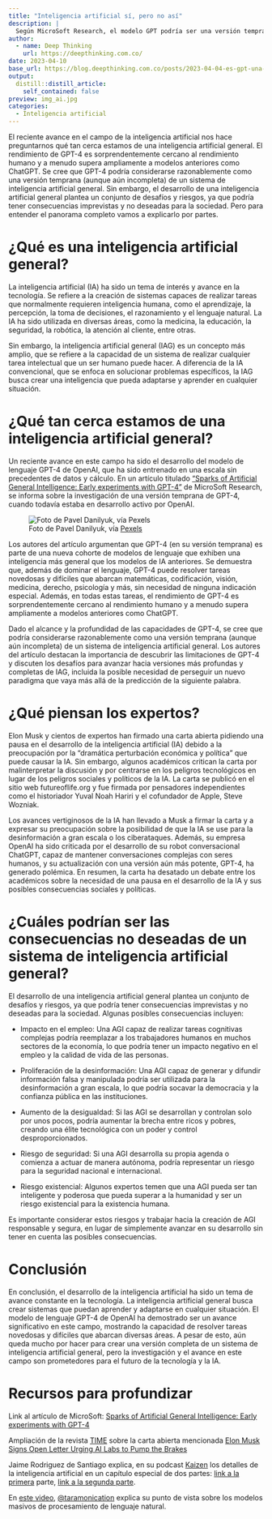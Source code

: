 ```yaml
---
title: "Inteligencia artificial sí, pero no así"
description: |
  Según MicroSoft Research, el modelo GPT podría ser una versión temprana de un sistema de inteligencia artificial general, lo que ha despertado la preocupación de distintos sectores.   En un reciente artículo de MicroSoft Research, se destaca el avance del modelo de lenguaje GPT-4 de OpenAI y se argumenta que podría considerarse como una versión temprana de un sistema de inteligencia artificial general. Recientemente se ha firmado una carta para detener el desarrollo de inteligencia artificial por 6 meses. Sin embargo, no parece que este llamado pueda tener un impacto real sobre las decisiones que MicroSoft toma sobre Open AI. Aún queda mucho por hacer para crear una versión completa de un sistema de inteligencia artificial general. Sin embargo, las discusiones éticas están ocurriendo a una velocidad mucho menor que los desarrollos, generando un panorama preocupante.
author:
  - name: Deep Thinking
    url: https://deepthinking.com.co/
date: 2023-04-10
base_url: https://blog.deepthinking.com.co/posts/2023-04-04-es-gpt-una-versin-temprana-de-un-sistema-de-inteligencia-artificial-general/
output:
  distill::distill_article:
    self_contained: false
preview: img_ai.jpg
categories:
  - Inteligencia artificial
---
```



El reciente avance en el campo de la inteligencia artificial nos hace preguntarnos qué tan cerca estamos de una inteligencia artificial general. El rendimiento de GPT-4 es sorprendentemente cercano al rendimiento humano y a menudo supera ampliamente a modelos anteriores como ChatGPT. Se cree que GPT-4 podría considerarse razonablemente como una versión temprana (aunque aún incompleta) de un sistema de inteligencia artificial general. Sin embargo, el desarrollo de una inteligencia artificial general plantea un conjunto de desafíos y riesgos, ya que podría tener consecuencias imprevistas y no deseadas para la sociedad. Pero para entender el panorama completo vamos a explicarlo por partes.

# ¿Qué es una inteligencia artificial general?


La inteligencia artificial (IA) ha sido un tema de interés y avance en la tecnología. Se refiere a la creación de sistemas capaces de realizar tareas que normalmente requieren inteligencia humana, como el aprendizaje, la percepción, la toma de decisiones, el razonamiento y el lenguaje natural. La IA ha sido utilizada en diversas áreas, como la medicina, la educación, la seguridad, la robótica, la atención al cliente, entre otras.

Sin embargo, la inteligencia artificial general (IAG) es un concepto más amplio, que se refiere a la capacidad de un sistema de realizar cualquier tarea intelectual que un ser humano puede hacer. A diferencia de la IA convencional, que se enfoca en solucionar problemas específicos, la IAG busca crear una inteligencia que pueda adaptarse y aprender en cualquier situación.

# ¿Qué tan cerca estamos de una inteligencia artificial general?

Un reciente avance en este campo ha sido el desarrollo del modelo de lenguaje GPT-4 de OpenAI, que ha sido entrenado en una escala sin precedentes de datos y cálculo. En un artículo titulado ["Sparks of Artificial General Intelligence: Early experiments with GPT-4"](https://arxiv.org/pdf/2303.12712.pdf){target="_blank"} de MicroSoft Research, se informa sobre la investigación de una versión temprana de GPT-4, cuando todavía estaba en desarrollo activo por OpenAI.

![Foto de Pavel Danilyuk, vía [Pexels](https://www.pexels.com){target="_blank"}](img_ai.jpg)


Los autores del artículo argumentan que GPT-4 (en su versión temprana) es parte de una nueva cohorte de modelos de lenguaje que exhiben una inteligencia más general que los modelos de IA anteriores. Se demuestra que, además de dominar el lenguaje, GPT-4 puede resolver tareas novedosas y difíciles que abarcan matemáticas, codificación, visión, medicina, derecho, psicología y más, sin necesidad de ninguna indicación especial. Además, en todas estas tareas, el rendimiento de GPT-4 es sorprendentemente cercano al rendimiento humano y a menudo supera ampliamente a modelos anteriores como ChatGPT.

Dado el alcance y la profundidad de las capacidades de GPT-4, se cree que podría considerarse razonablemente como una versión temprana (aunque aún incompleta) de un sistema de inteligencia artificial general. Los autores del artículo destacan la importancia de descubrir las limitaciones de GPT-4 y discuten los desafíos para avanzar hacia versiones más profundas y completas de IAG, incluida la posible necesidad de perseguir un nuevo paradigma que vaya más allá de la predicción de la siguiente palabra.

# ¿Qué piensan los expertos?

Elon Musk y cientos de expertos han firmado una carta abierta pidiendo una pausa en el desarrollo de la inteligencia artificial (IA) debido a la preocupación por la "dramática perturbación económica y política" que puede causar la IA. Sin embargo, algunos académicos critican la carta por malinterpretar la discusión y por centrarse en los peligros tecnológicos en lugar de los peligros sociales y políticos de la IA. La carta se publicó en el sitio web futureoflife.org y fue firmada por pensadores independientes como el historiador Yuval Noah Hariri y el cofundador de Apple, Steve Wozniak.

Los avances vertiginosos de la IA han llevado a Musk a firmar la carta y a expresar su preocupación sobre la posibilidad de que la IA se use para la desinformación a gran escala o los ciberataques. Además, su empresa OpenAI ha sido criticada por el desarrollo de su robot conversacional ChatGPT, capaz de mantener conversaciones complejas con seres humanos, y su actualización con una versión aún más potente, GPT-4, ha generado polémica. En resumen, la carta ha desatado un debate entre los académicos sobre la necesidad de una pausa en el desarrollo de la IA y sus posibles consecuencias sociales y políticas.

# ¿Cuáles podrían ser las consecuencias no deseadas de un sistema de inteligencia artificial general?

El desarrollo de una inteligencia artificial general plantea un conjunto de desafíos y riesgos, ya que podría tener consecuencias imprevistas y no deseadas para la sociedad. Algunas posibles consecuencias incluyen:

 - Impacto en el empleo: Una AGI capaz de realizar tareas cognitivas complejas podría reemplazar a los trabajadores humanos en muchos sectores de la economía, lo que podría tener un impacto negativo en el empleo y la calidad de vida de las personas.

 - Proliferación de la desinformación: Una AGI capaz de generar y difundir información falsa y manipulada podría ser utilizada para la desinformación a gran escala, lo que podría socavar la democracia y la confianza pública en las instituciones.

 - Aumento de la desigualdad: Si las AGI se desarrollan y controlan solo por unos pocos, podría aumentar la brecha entre ricos y pobres, creando una élite tecnológica con un poder y control desproporcionados.

 - Riesgo de seguridad: Si una AGI desarrolla su propia agenda o comienza a actuar de manera autónoma, podría representar un riesgo para la seguridad nacional e internacional.

 - Riesgo existencial: Algunos expertos temen que una AGI pueda ser tan inteligente y poderosa que pueda superar a la humanidad y ser un riesgo existencial para la existencia humana.

Es importante considerar estos riesgos y trabajar hacia la creación de AGI responsable y segura, en lugar de simplemente avanzar en su desarrollo sin tener en cuenta las posibles consecuencias.

# Conclusión

En conclusión, el desarrollo de la inteligencia artificial ha sido un tema de avance constante en la tecnología. La inteligencia artificial general busca crear sistemas que puedan aprender y adaptarse en cualquier situación. El modelo de lenguaje GPT-4 de OpenAI ha demostrado ser un avance significativo en este campo, mostrando la capacidad de resolver tareas novedosas y difíciles que abarcan diversas áreas. A pesar de esto, aún queda mucho por hacer para crear una versión completa de un sistema de inteligencia artificial general, pero la investigación y el avance en este campo son prometedores para el futuro de la tecnología y la IA.

# Recursos para profundizar

Link al artículo de MicroSoft: [Sparks of Artificial General Intelligence: Early experiments with GPT-4](https://arxiv.org/pdf/2303.12712.pdf){target="_blank"}

Ampliación de la revista [TIME](https://time.com/){target="_blank"} sobre la carta abierta mencionada [Elon Musk Signs Open Letter Urging AI Labs to Pump the Brakes](https://time.com/6266679/musk-ai-open-letter/){target="_blank"}

Jaime Rodriguez de Santiago explica, en su podcast [Kaizen](https://www.jaimerodriguezdesantiago.com/){target="_blank"} los detalles de la inteligencia artificial en un capítulo especial de dos partes: [link a la primera](https://spotify.link/daJgNoLKPyb){target="_blank"} parte, [link a la segunda parte](https://spotify.link/vVUfUMMKPyb){target="_blank"}.

En [este video](https://www.tiktok.com/@taramonication/video/7216272871025380613){target="_blank"}, [@taramonication](https://www.tiktok.com/@taramonication/){target="_blank"} explica su punto de vista sobre los modelos masivos de procesamiento de lenguaje natural.






